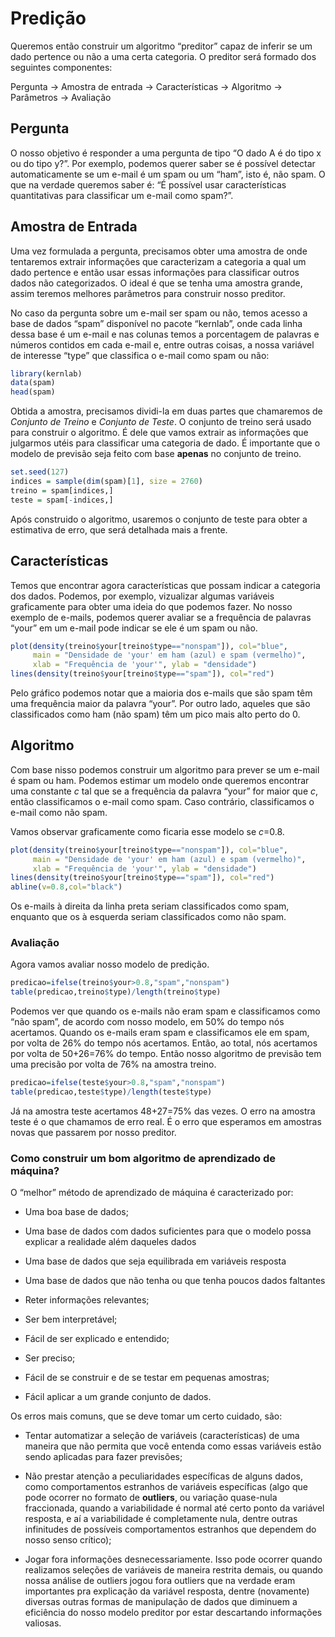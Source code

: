 # Predição

Queremos então construir um algoritmo "preditor" capaz de inferir se um dado pertence ou não a uma certa categoria. O preditor será formado dos seguintes componentes:

Pergunta → Amostra de entrada → Características → Algoritmo → Parâmetros → Avaliação

## **Pergunta**

O nosso objetivo é responder a uma pergunta de tipo "O dado A é do tipo x ou do tipo y?". Por exemplo, podemos querer saber se é possível detectar automaticamente se um e-mail é um spam ou um "ham", isto é, não spam. O que na verdade queremos saber é: "É possível usar características quantitativas para classificar um e-mail como spam?".

## **Amostra de Entrada**

Uma vez formulada a pergunta, precisamos obter uma amostra de onde tentaremos extrair informações que caracterizam a categoria a qual um dado pertence e então usar essas informações para classificar outros dados não categorizados. O ideal é que se tenha uma amostra grande, assim teremos melhores parâmetros para construir nosso preditor.

No caso da pergunta sobre um e-mail ser spam ou não, temos acesso a base de dados "spam" disponível no pacote "kernlab", onde cada linha dessa base é um e-mail e nas colunas temos a porcentagem de palavras e números contidos em cada e-mail e, entre outras coisas, a nossa variável de interesse "type" que classifica o e-mail como spam ou não:

```r
library(kernlab)
data(spam)
head(spam)
```

Obtida a amostra, precisamos dividi-la em duas partes que chamaremos de *Conjunto de Treino* e *Conjunto de Teste*. O conjunto de treino será usado para construir o algoritmo. É dele que vamos extrair as informações que julgarmos utéis para classificar uma categoria de dado. É importante que o modelo de previsão seja feito com base **apenas** no conjunto de treino.

```r
set.seed(127)
indices = sample(dim(spam)[1], size = 2760)
treino = spam[indices,]
teste = spam[-indices,]
```

Após construido o algoritmo, usaremos o conjunto de teste para obter a estimativa de erro, que será detalhada mais a frente.

## **Características**

Temos que encontrar agora características que possam indicar a categoria dos dados. Podemos, por exemplo, vizualizar algumas variáveis graficamente para obter uma ideia do que podemos fazer. No nosso exemplo de e-mails, podemos querer avaliar se a frequência de palavras "your" em um e-mail pode indicar se ele é um spam ou não.

```r
plot(density(treino$your[treino$type=="nonspam"]), col="blue", 
     main = "Densidade de 'your' em ham (azul) e spam (vermelho)", 
     xlab = "Frequência de 'your'", ylab = "densidade")
lines(density(treino$your[treino$type=="spam"]), col="red")
```

Pelo gráfico podemos notar que a maioria dos e-mails que são spam têm uma frequência maior da palavra "your". Por outro lado, aqueles que são classificados como ham (não spam) têm um pico mais alto perto do 0.

## **Algoritmo**

Com base nisso podemos construir um algoritmo para prever se um e-mail é spam ou ham. Podemos estimar um modelo onde queremos encontrar uma constante *c* tal que se a frequência da palavra "your" for maior que *c*, então classificamos o e-mail como spam. Caso contrário, classificamos o e-mail como não spam.

Vamos observar graficamente como ficaria esse modelo se *c*=0.8.

```r
plot(density(treino$your[treino$type=="nonspam"]), col="blue", 
     main = "Densidade de 'your' em ham (azul) e spam (vermelho)", 
     xlab = "Frequência de 'your'", ylab = "densidade")
lines(density(treino$your[treino$type=="spam"]), col="red")
abline(v=0.8,col="black")
```

Os e-mails à direita da linha preta seriam classificados como spam, enquanto que os à esquerda seriam classificados como não spam.

### **Avaliação**

Agora vamos avaliar nosso modelo de predição.

```r
predicao=ifelse(treino$your>0.8,"spam","nonspam")
table(predicao,treino$type)/length(treino$type)
```

Podemos ver que quando os e-mails não eram spam e classificamos como "não spam", de acordo com nosso modelo, em 50% do tempo nós acertamos. Quando os e-mails eram spam e classificamos ele em spam, por volta de 26% do tempo nós acertamos. Então, ao total, nós acertamos por volta de 50+26=76% do tempo. Então nosso algoritmo de previsão tem uma precisão por volta de 76% na amostra treino.

```r
predicao=ifelse(teste$your>0.8,"spam","nonspam")
table(predicao,teste$type)/length(teste$type)
```

Já na amostra teste acertamos 48+27=75% das vezes. O erro na amostra teste é o que chamamos de erro real. É o erro que esperamos em amostras novas que passarem por nosso preditor.

### **Como construir um bom algoritmo de aprendizado de máquina?**

O "melhor" método de aprendizado de máquina é caracterizado por:

-   Uma boa base de dados;
  - Uma base de dados com dados suficientes para que o modelo possa explicar a realidade além daqueles dados
  - Uma base de dados que seja equilibrada em variáveis resposta
  - Uma base de dados que não tenha ou que tenha poucos dados faltantes

-   Reter informações relevantes;

-   Ser bem interpretável;

-   Fácil de ser explicado e entendido;

-   Ser preciso;

-   Fácil de se construir e de se testar em pequenas amostras;

-   Fácil aplicar a um grande conjunto de dados.

Os erros mais comuns, que se deve tomar um certo cuidado, são:

-   Tentar automatizar a seleção de variáveis (características) de uma maneira que não permita que você entenda como essas variáveis estão sendo aplicadas para fazer previsões;

-   Não prestar atenção a peculiaridades específicas de alguns dados, como comportamentos estranhos de variáveis específicas (algo que pode ocorrer no formato de **outliers**, ou variação quase-nula fraccionada, quando a variabilidade é normal até certo ponto da variável resposta, e aí a variabilidade é completamente nula, dentre outras infinitudes de possíveis comportamentos estranhos que dependem do nosso senso crítico);

-   Jogar fora informações desnecessariamente. Isso pode ocorrer quando realizamos seleções de variáveis de maneira restrita demais, ou quando nossa análise de outliers jogou fora outliers que na verdade eram importantes pra explicação da variável resposta, dentre (novamente) diversas outras formas de manipulação de dados que diminuem a eficiência do nosso modelo preditor por estar descartando informações valiosas.
